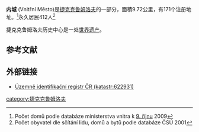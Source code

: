 '''内城''' (Vnitřní Město)是[[捷克克鲁姆洛夫|捷克克鲁姆洛夫]]的一部分，面積9.72公里，有171个注册地址。<ref name="Domy"> Počet domů podle databáze ministerstva vnitra k [[9._říjen|9. říjnu]] 2009</ref>永久居民412人<ref name="Obyvatele"> Počet obyvatel dle sčítání lidu, domů a bytů podle databáze ČSÚ 2001</ref> 

捷克克鲁姆洛夫历史中心是一处[[世界遗产|世界遗产]]。

== 参考文献 ==
<references/>

== 外部链接 ==
{{coord|48|48|37|N|14|19|12|E|type:landmark_region:CZ|display=inline,title}}
* [http://www.isu.cz/uir/scripts/KuDet.asp?kodku=62293 Územně identifikační registr ČR (katastr:622931)]{{dead link|date=2017年11月 |bot=InternetArchiveBot |fix-attempted=yes }}

[[category:捷克克鲁姆洛夫|category:捷克克鲁姆洛夫]]